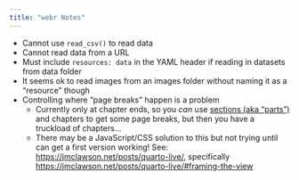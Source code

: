 ```yaml
---
title: "webr Notes"
---
```


- Cannot use `read_csv()` to read data
- Cannot read data from a URL
- Must include `resources: data` in the YAML header if reading in datasets from data folder
- It seems ok to read images from an images folder without naming it as a "resource" though
- Controlling where "page breaks" happen is a problem
  - Currently only at chapter ends, so you *can* use [sections (aka "parts")](https://quarto.org/docs/books/book-structure.html#overview) and chapters to get some page breaks, but then you have a truckload of chapters...
  - There may be a JavaScript/CSS solution to this but not trying until can get a first version working! See: <https://jmclawson.net/posts/quarto-live/>, specifically <https://jmclawson.net/posts/quarto-live/#framing-the-view>


